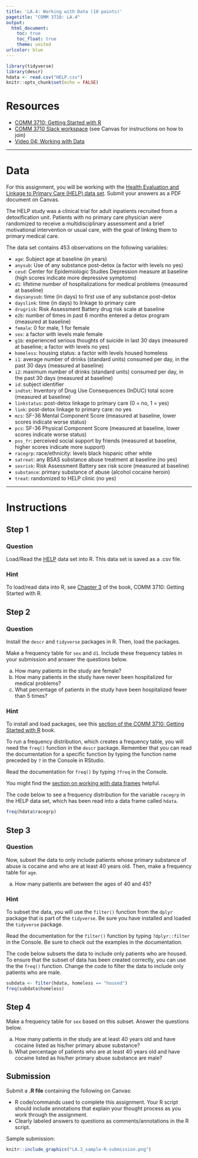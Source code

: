 ```yaml
---
title: 'LA.4: Working with Data (10 points)'
pagetitle: "COMM 3710: LA.4"
output:
  html_document:
    toc: true
    toc_float: true
    theme: united
urlcolor: blue
---
```


```r
library(tidyverse)
library(descr)
hdata <- read.csv("HELP.csv")
knitr::opts_chunk$set(echo = FALSE)
```

# Resources

- [COMM 3710: Getting Started with R](https://sarakyeo.github.io/COMM-3710-bookdown/docs)
- [COMM 3710 Slack workspace]() (see Canvas for instructions on how to join)
- [Video 04: Working with Data](https://youtu.be/Dbj_l1PRIjA)

---

# Data

For this assignment, you will be working with the [Health Evaluation and Linkage to Primary Care (HELP) data set](https://utah.instructure.com/files/108105219/download?download_frd=1). Submit your answers as a PDF document on Canvas.

The HELP study was a clinical trial for adult inpatients recruited from a detoxification unit. Patients with no primary care physician were randomized to receive a multidisciplinary assessment and a brief motivational intervention or usual care, with the goal of linking them to primary medical care.

The data set contains 453 observations on the following variables:

* `age`: Subject age at baseline (in years)
* `anysub`: Use of any substance post-detox (a factor with levels no yes)
* `cesd`: Center for Epidemiologic Studies Depression measure at baseline (high scores indicate more depressive symptoms)
* `d1`: lifetime number of hospitalizations for medical problems (measured at baseline)
* `daysanysub`: time (in days) to first use of any substance post-detox
* `dayslink`: time (in days) to linkage to primary care
* `drugrisk`: Risk Assessment Battery drug risk scale at baseline
* `e2b`: number of times in past 6 months entered a detox program (measured at baseline)
* `female`: 0 for male, 1 for female
* `sex`: a factor with levels male female
* `g1b`: experienced serious thoughts of suicide in last 30 days (measured at baseline; a factor with levels no yes)
* `homeless`: housing status: a factor with levels housed homeless
* `i1`: average number of drinks (standard units) consumed per day, in the past 30 days (measured at baseline)
* `i2`: maximum number of drinks (standard units) consumed per day, in the past 30 days (measured at baseline)
* `id`: subject identifier
* `indtot`: Inventory of Drug Use Consequences (InDUC) total score (measured at baseline)
* `linkstatus`: post-detox linkage to primary care (0 = no, 1 = yes)
* `link`: post-detox linkage to primary care: no yes
* `mcs`: SF-36 Mental Component Score (measured at baseline, lower scores indicate worse status)
* `pcs`: SF-36 Physical Component Score (measured at baseline, lower scores indicate worse status)
* `pss_fr`: perceived social support by friends (measured at baseline, higher scores indicate more support)
* `racegrp`: race/ethnicity: levels black hispanic other white
* `satreat`: any BSAS substance abuse treatment at baseline (no yes)
* `sexrisk`: Risk Assessment Battery sex risk score (measured at baseline)
* `substance`: primary substance of abuse (alcohol cocaine heroin)
* `treat`: randomized to HELP clinic (no yes)

---

# Instructions

## Step 1 {.tabset .tabset-fade .tabset-pills}

### Question

Load/Read the [HELP](https://utah.instructure.com/files/108105219/download?download_frd=1) data set into R. This data set is saved as a .csv file.

### Hint

To load/read data into R, see [Chapter 3](https://sarakyeo.github.io/COMM-3710-bookdown/docs/setup.html#assignment-r-script-checklist) of the book, COMM 3710: Getting Started with R.


## Step 2 {.tabset .tabset-fade .tabset-pills}

### Question

Install the `descr` and `tidyverse` packages in R. Then, load the packages.

Make a frequency table for `sex` and `d1`. Include these frequency tables in your submission and answer the questions below.

a. How many patients in the study are female?
b. How many patients in the study have never been hospitalized for medical problems?
c. What percentage of patients in the study have been hospitalized fewer than 5 times?

### Hint

To install and load packages, see this [section of the COMM 3710: Getting Started with R](https://sarakyeo.github.io/COMM-3710-bookdown/docs/start.html#packages) book.

To run a frequency distribution, which creates a frequency table, you will need the `freq()` function in the `descr` package. Remember that you can read the documentation for a specific function by typing the function name preceded by `?` in the Console in RStudio. 

Read the documentation for `freq()` by typing `?freq` in the Console.

You might find the [section on working with data frames](https://sarakyeo.github.io/COMM-3710-bookdown/docs/start.html#working-with-data-frames) helpful.

The code below to see a frequency distribution for the variable `racegrp` in the HELP data set, which has been read into a data frame called `hdata`.

```r
freq(hdata$racegrp)
```


## Step 3 {.tabset .tabset-fade .tabset-pills}
### Question
Now, subset the data to only include patients whose primary substance of abuse is cocaine and who are at least 40 years old. Then, make a frequency table for `age`.

a. How many patients are between the ages of 40 and 45?

### Hint
To subset the data, you will use the `filter()` function from the `dplyr` package that is part of the `tidyverse`. Be sure you have installed and loaded the `tidyverse` package.

Read the documentation for the `filter()` function by typing `?dplyr::filter` in the Console. Be sure to check out the examples in the documentation.

The code below subsets the data to include only patients who are housed. To ensure that the subset of data has been created correctly, you can use the the `freq()` function. Change the code to filter the data to include only patients who are male.

```r
subdata <- filter(hdata, homeless == "housed")
freq(subdata$homeless)
```

## Step 4 
Make a frequency table for `sex` based on this subset. Answer the questions below.

a. How many patients in the study are at least 40 years old and have cocaine listed as his/her primary abuse substance?
b. What percentage of patients who are at least 40 years old and have cocaine listed as his/her primary abuse substance are male?


## Submission
Submit a **.R file** containing the following on Canvas:

- R code/commands used to complete this assignment. Your R script should include annotations that explain your thought process as you work through the assignment.
- Clearly labeled answers to questions as comments/annotations in the R script.

Sample submission:

```r
knitr::include_graphics("LA.3_sample-R-submission.png")
```

